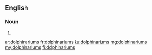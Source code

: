==English==

===Noun===
{{head|en|noun plural form}}

# {{plural of|dolphinarium|lang=en}}

[[ar:dolphinariums]]
[[fr:dolphinariums]]
[[ku:dolphinariums]]
[[mg:dolphinariums]]
[[my:dolphinariums]]
[[fi:dolphinariums]]